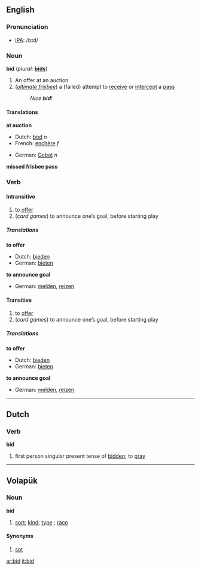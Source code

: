 ==English==
=== Pronunciation ===
*[[w:IPA|IPA]]: /bɪd/

===Noun===
'''bid''' (''plural:'' '''[[bids]]''')

# An offer at an auction
# (''[[ultimate frisbee]]'') a (failed) attempt to [[receive]] or [[intercept]] a [[pass]]
#:''Nice '''bid'''!''

====Translations====
'''at auction'''
{{top}}
*Dutch: [[bod]] ''n''
*French: [[enchère]] ''f''
{{mid}}
*German: [[Gebot]] ''n''
{{bottom}}

'''missed frisbee pass'''
{{top}}
{{mid}}
{{bottom}}

=== Verb ===
{{irregverb|bid|[[bids]]|[[bad]]''',''' [[bade]]''', or''' [[bid]]|[[bid]] '''or''' [[bidden]]|[[bidding]]}}

====Intransitive====

# to [[offer]]
# (''card games'') to announce one’s goal, before starting play

===== Translations =====
'''to offer'''
*Dutch: [[bieden]]
*German: [[bieten]]

'''to announce goal'''
*German: [[melden]], [[reizen]]

====Transitive====
# to [[offer]]
# (''card games'') to announce one’s goal, before starting play

===== Translations =====
'''to offer'''
*Dutch: [[bieden]]
*German: [[bieten]]

'''to announce goal'''
*German: [[melden]], [[reizen]]

----
==Dutch==
=== Verb ===
'''bid'''

# first person singular present tense of [[bidden]]; to [[pray]]

----
==Volapük== 
===Noun===
'''bid'''

#[[sort]]; [[kind]]; [[type]] ; [[race]]

====Synonyms====
#[[sot]]

[[ar:bid]]
[[it:bid]]